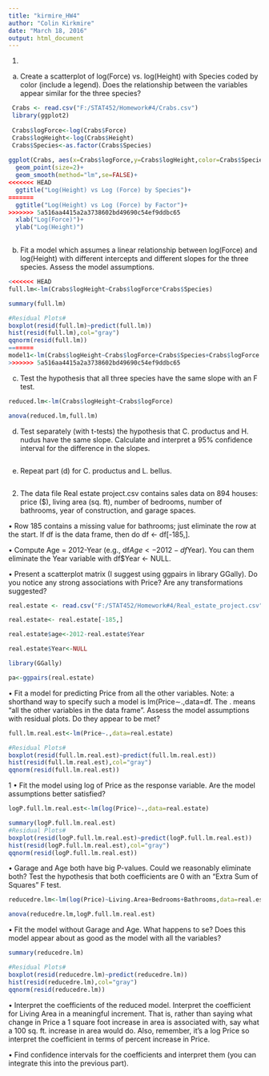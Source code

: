 ```yaml
---
title: "kirmire_HW4"
author: "Colin Kirkmire"
date: "March 18, 2016"
output: html_document
---
```


1)
(a) Create a scatterplot of log(Force) vs. log(Height) with Species coded by color (include a
legend). Does the relationship between the variables appear similar for the three species?


```r
 Crabs <- read.csv("F:/STAT452/Homework#4/Crabs.csv")
 library(ggplot2)
 
 Crabs$logForce<-log(Crabs$Force)
 Crabs$logHeight<-log(Crabs$Height)
 Crabs$Species<-as.factor(Crabs$Species)
 
ggplot(Crabs, aes(x=Crabs$logForce,y=Crabs$logHeight,color=Crabs$Species))+
  geom_point(size=2)+
  geom_smooth(method="lm",se=FALSE)+
<<<<<<< HEAD
  ggtitle("Log(Height) vs Log (Force) by Species")+
=======
  ggtitle("Log(Height) vs Log (Force) by Factor")+
>>>>>>> 5a516aa4415a2a3738602bd49690c54ef9ddbc65
  xlab("Log(Force)")+
  ylab("Log(Height)")
  
```

(b) Fit a model which assumes a linear relationship between log(Force) and log(Height)
with different intercepts and different slopes for the three species. Assess the model
assumptions.

```r
<<<<<<< HEAD
full.lm<-lm(Crabs$logHeight~Crabs$logForce*Crabs$Species)

summary(full.lm)

#Residual Plots#
boxplot(resid(full.lm)~predict(full.lm))
hist(resid(full.lm),col="gray")
qqnorm(resid(full.lm))
=======
model1<-lm(Crabs$logHeight~Crabs$logForce+Crabs$Species+Crabs$logForce:Crabs$Species)
>>>>>>> 5a516aa4415a2a3738602bd49690c54ef9ddbc65

```



(c) Test the hypothesis that all three species have the same slope with an F test.
```r
reduced.lm<-lm(Crabs$logHeight~Crabs$logForce)

anova(reduced.lm,full.lm)

```

(d) Test separately (with t-tests) the hypothesis that C. productus and H. nudus have the
same slope. Calculate and interpret a 95% confidence interval for the difference in the
slopes.

```r


```

(e) Repeat part (d) for C. productus and L. bellus.

```r


```
2. The data file Real estate project.csv contains sales data on 894 houses: price ($), living
area (sq. ft), number of bedrooms, number of bathrooms, year of construction, and garage
spaces.

• Row 185 contains a missing value for bathrooms; just eliminate the row at the start. If
df is the data frame, then do df <- df[-185,].

• Compute Age = 2012-Year (e.g., df$Age <- 2012-df$Year). You can them eliminate
the Year variable with df$Year <- NULL.

• Present a scatterplot matrix (I suggest using ggpairs in library GGally). Do you notice
any strong associations with Price? Are any transformations suggested?

```r
real.estate <- read.csv("F:/STAT452/Homework#4/Real_estate_project.csv")

real.estate<- real.estate[-185,]

real.estate$age<-2012-real.estate$Year

real.estate$Year<-NULL

library(GGally)

pa<-ggpairs(real.estate)

```

• Fit a model for predicting Price from all the other variables. Note: a shorthand way to
specify such a model is lm(Price∼.,data=df. The . means “all the other variables in
the data frame”. Assess the model assumptions with residual plots. Do they appear to
be met?

```r
full.lm.real.est<-lm(Price~.,data=real.estate)

#Residual Plots#
boxplot(resid(full.lm.real.est)~predict(full.lm.real.est))
hist(resid(full.lm.real.est),col="gray")
qqnorm(resid(full.lm.real.est))
```


1
• Fit the model using log of Price as the response variable. Are the model assumptions
better satisfied?

```r
logP.full.lm.real.est<-lm(log(Price)~.,data=real.estate)

summary(logP.full.lm.real.est)
#Residual Plots#
boxplot(resid(logP.full.lm.real.est)~predict(logP.full.lm.real.est))
hist(resid(logP.full.lm.real.est),col="gray")
qqnorm(resid(logP.full.lm.real.est))
```


• Garage and Age both have big P-values. Could we reasonably eliminate both? Test
the hypothesis that both coefficients are 0 with an “Extra Sum of Squares” F test.

```r
reducedre.lm<-lm(log(Price)~Living.Area+Bedrooms+Bathrooms,data=real.estate)

anova(reducedre.lm,logP.full.lm.real.est)

```

• Fit the model without Garage and Age. What happens to se? Does this model appear
about as good as the model with all the variables?

```r
summary(reducedre.lm)

#Residual Plots#
boxplot(resid(reducedre.lm)~predict(reducedre.lm))
hist(resid(reducedre.lm),col="gray")
qqnorm(resid(reducedre.lm))
```


• Interpret the coefficients of the reduced model. Interpret the coefficient for Living Area
in a meaningful increment. That is, rather than saying what change in Price a 1 square
foot increase in area is associated with, say what a 100 sq. ft. increase in area would do.
Also, remember, it’s a log Price so interpret the coefficient in terms of percent increase
in Price.



• Find confidence intervals for the coefficients and interpret them (you can integrate this
into the previous part).
